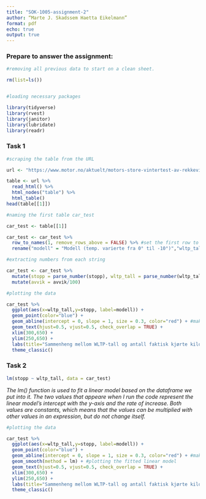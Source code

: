 ```yaml
---
title: "SOK-1005-assignment-2"
author: “Marte J. Skadssem Haetta Eikelmann”
format: pdf
echo: true
output: true
---
```


### Prepare to answer the assignment:

```r
#removing all previous data to start on a clean sheet.

rm(list=ls())


#loading necessary packages

library(tidyverse)
library(rvest)   
library(janitor)
library(lubridate)
library(readr)
```

### Task 1

```r
#scraping the table from the URL

url <- "https://www.motor.no/aktuelt/motors-store-vintertest-av-rekkevidde-pa-elbiler/217132"

table <- url %>%
  read_html() %>% 
  html_nodes("table") %>% 
  html_table() 
head(table[[1]])
```

```r
#naming the first table car_test

car_test <- table[[1]]
```

```r
car_test <- car_test %>%
  row_to_names(1, remove_rows_above = FALSE) %>% #set the first row to columnnames
  rename("modell" = "Modell (temp. varierte fra 0° til -10°)","wltp_tall" = "WLTP-tall","avvik" = "Avvik","stopp" = "STOPP") #renaming the columns
```

```r
#extracting numbers from each string

car_test <- car_test %>%
  mutate(stopp = parse_number(stopp), wltp_tall = parse_number(wltp_tall), avvik = parse_number(avvik)) %>%
  mutate(avvik = avvik/100)
```

```r
#plotting the data

car_test %>%
  ggplot(aes(x=wltp_tall,y=stopp, label=modell)) +
  geom_point(color="blue") +
  geom_abline(intercept = 0, slope = 1, size = 0.3, color="red") + #making a 45 degree line
  geom_text(hjust=0.5, vjust=0.5, check_overlap = TRUE) +
  xlim(300,650) +
  ylim(250,650) +
  labs(title="Sammenheng mellom WLTP-tall og antall faktisk kjørte kilometer", x="WLTP-tall", y="Antall kilometer før stopp") +
  theme_classic()
```

### Task 2

```r
lm(stopp ~ wltp_tall, data = car_test)

```

*The lm() function is used to fit a linear model based on the dataframe we put into it. The two values that appeare when I run the code represent the linear model's intercept with the y-axis and the rate of increase. Both values are constants, which means that the values can be multiplied with other values in an expression, but do not change itself.*

```r
#plotting the data

car_test %>%
  ggplot(aes(x=wltp_tall,y=stopp, label=modell)) +
  geom_point(color="blue") +
  geom_abline(intercept = 0, slope = 1, size = 0.3, color="red") + #making a 45 degree line
  geom_smooth(method = lm) + #plotting the fitted linear model
  geom_text(hjust=0.5, vjust=0.5, check_overlap = TRUE) +
  xlim(300,650) +
  ylim(250,650) +
  labs(title="Sammenheng mellom WLTP-tall og antall faktisk kjørte kilometer", x="WLTP-tall", y="Antall kilometer før stopp") +
  theme_classic()
```
